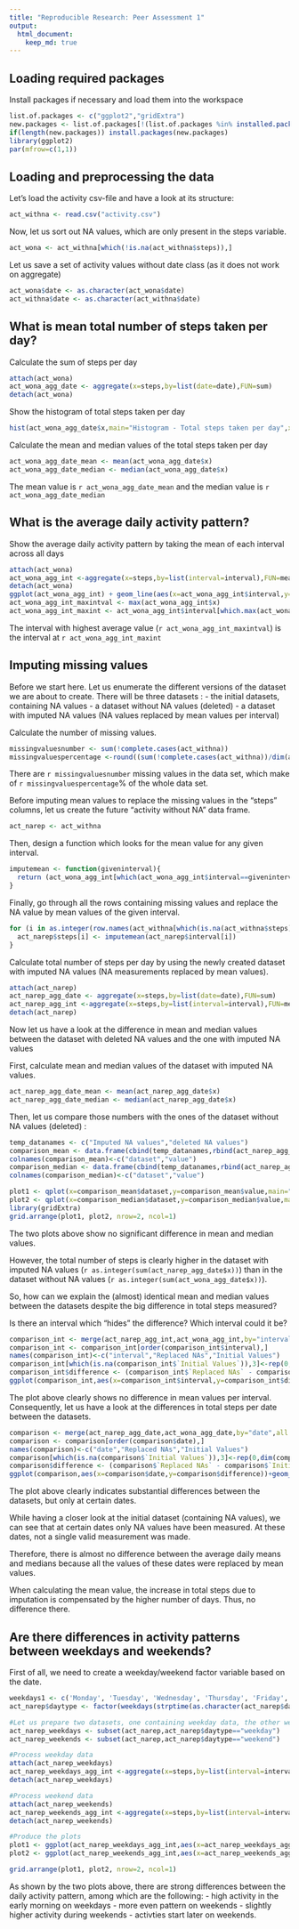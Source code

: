 ```yaml
---
title: "Reproducible Research: Peer Assessment 1"
output: 
  html_document:
    keep_md: true
---
```


## Loading required packages
Install packages if necessary and load them into the workspace
```r
list.of.packages <- c("ggplot2","gridExtra")
new.packages <- list.of.packages[!(list.of.packages %in% installed.packages()[,"Package"])]
if(length(new.packages)) install.packages(new.packages)
library(ggplot2)
par(mfrow=c(1,1))
```


## Loading and preprocessing the data
Let's load the activity csv-file and have a look at its structure:

```r
act_withna <- read.csv("activity.csv")
```

Now, let us sort out NA values, which are only present in the steps variable.

```r
act_wona <- act_withna[which(!is.na(act_withna$steps)),]
```

Let us save a set of activity values without date class (as it does not work on aggregate)
```r
act_wona$date <- as.character(act_wona$date)
act_withna$date <- as.character(act_withna$date)
```


## What is mean total number of steps taken per day?

Calculate the sum of steps per day

```r
attach(act_wona)
act_wona_agg_date <- aggregate(x=steps,by=list(date=date),FUN=sum)
detach(act_wona)
```

Show the histogram of total steps taken per day

```r
hist(act_wona_agg_date$x,main="Histogram - Total steps taken per day",xlab= "Steps taken per day", ylab="Frequency")
```

Calculate the mean and median values of the total steps taken per day

```r
act_wona_agg_date_mean <- mean(act_wona_agg_date$x)
act_wona_agg_date_median <- median(act_wona_agg_date$x)
```

The mean value is `r act_wona_agg_date_mean` and the median value is `r act_wona_agg_date_median`

## What is the average daily activity pattern?

Show the average daily activity pattern by taking the mean of each interval across all days

```r
attach(act_wona)
act_wona_agg_int <-aggregate(x=steps,by=list(interval=interval),FUN=mean)
detach(act_wona)
ggplot(act_wona_agg_int) + geom_line(aes(x=act_wona_agg_int$interval,y=act_wona_agg_int$x)) + scale_x_continuous(limits=c(0,2355),breaks=c(0,0600,1200,1800,2355),labels=c("12 am","6 am","12 pm","6 pm","11.55 pm")) + labs(x="Average steps per interval",y="Intervals")
act_wona_agg_int_maxintval <- max(act_wona_agg_int$x)
act_wona_agg_int_maxint <- act_wona_agg_int$interval[which.max(act_wona_agg_int$x)]
```

The interval with highest average value (`r act_wona_agg_int_maxintval`) is the interval at `r act_wona_agg_int_maxint`

## Imputing missing values

Before we start here. Let us enumerate the different versions of the dataset we are about to create. There will be three datasets :
- the initial datasets, containing NA values
- a dataset without NA values (deleted)
- a dataset with imputed NA values (NA values replaced by mean values per interval)

Calculate the number of missing values.

```r
missingvaluesnumber <- sum(!complete.cases(act_withna))
missingvaluespercentage <-round((sum(!complete.cases(act_withna))/dim(act_withna)[1])*100,2)
```

There are `r missingvaluesnumber` missing values in the data set, which make of `r missingvaluespercentage`% of the whole data set.

Before imputing mean values to replace the missing values in the "steps" columns, let us create the future "activity without NA" data frame.

```r
act_narep <- act_withna
```

Then, design a function which looks for the mean value for any given interval.

```r
imputemean <- function(giveninterval){
  return (act_wona_agg_int[which(act_wona_agg_int$interval==giveninterval),]$x)
}
```

Finally, go through all the rows containing missing values and replace the NA value by mean values of the given interval. 

```r
for (i in as.integer(row.names(act_withna[which(is.na(act_withna$steps)==TRUE),]))) {
  act_narep$steps[i] <- imputemean(act_narep$interval[i])
}
```

Calculate total number of steps per day by using the newly created dataset with imputed NA values (NA measurements replaced by mean values).

```r
attach(act_narep)
act_narep_agg_date <- aggregate(x=steps,by=list(date=date),FUN=sum)
act_narep_agg_int <-aggregate(x=steps,by=list(interval=interval),FUN=mean) #this is for further use
detach(act_narep)
```

Now let us have a look at the difference in mean and median values between the dataset with deleted NA values and the one with imputed NA values

First, calculate mean and median values of the dataset with imputed NA values.

```r
act_narep_agg_date_mean <- mean(act_narep_agg_date$x)
act_narep_agg_date_median <- median(act_narep_agg_date$x)
```

Then, let us compare those numbers with the ones of the dataset without NA values (deleted) :

```r
temp_datanames <- c("Imputed NA values","deleted NA values")
comparison_mean <- data.frame(cbind(temp_datanames,rbind(act_narep_agg_date_mean,act_wona_agg_date_mean)))
colnames(comparison_mean)<-c("dataset","value")
comparison_median <- data.frame(cbind(temp_datanames,rbind(act_narep_agg_date_median,act_wona_agg_date_median)))
colnames(comparison_median)<-c("dataset","value")

plot1 <- qplot(x=comparison_mean$dataset,y=comparison_mean$value,main="Difference between daily mean values",xlab="daily mean",ylab="dataset")+theme(panel.background = element_rect(fill = '#ccffff', colour = '#3399ff'))
plot2 <- qplot(x=comparison_median$dataset,y=comparison_median$value,main="Difference between daily median values",xlab="daily median",ylab="dataset")+theme(panel.background = element_rect(fill = '#ffffcc', colour = '#cc9900'))
library(gridExtra)
grid.arrange(plot1, plot2, nrow=2, ncol=1)
```

The two plots above show no significant difference in mean and median values.

However, the total number of steps is clearly higher in the dataset with imputed NA values (`r as.integer(sum(act_narep_agg_date$x))`) than in the dataset without NA values (`r as.integer(sum(act_wona_agg_date$x))`).

So, how can we explain the (almost) identical mean and median values between the datasets despite the big difference in total steps measured?

Is there an interval which "hides" the difference? Which interval could it be?

```r
comparison_int <- merge(act_narep_agg_int,act_wona_agg_int,by="interval",all = T)
comparison_int <- comparison_int[order(comparison_int$interval),]
names(comparison_int)<-c("interval","Replaced NAs","Initial Values")
comparison_int[which(is.na(comparison_int$`Initial Values`)),3]<-rep(0,dim(comparison_int[which(is.na(comparison_int$`Initial Values`)),])[1])
comparison_int$difference <- (comparison_int$`Replaced NAs` - comparison_int$`Initial Values`)
ggplot(comparison_int,aes(x=comparison_int$interval,y=comparison_int$difference))+geom_line(stat="identity",position="stack",colour="#66ccff")+labs(x = "Intervals", y = "Difference in mean steps per interval",title="Difference between initial dataset and the one with imputed NA values")+scale_x_continuous(limits = c(0,2355),breaks=c(0,0600,1200,1800,2355),labels =c("12 am","6 am","12 pm","6 pm","11.55 pm"))
```

The plot above clearly shows no difference in mean values per interval. Consequently, let us have a look at the differences in total steps per date between the datasets.

```r
comparison <- merge(act_narep_agg_date,act_wona_agg_date,by="date",all = T)
comparison <- comparison[order(comparison$date),]
names(comparison)<-c("date","Replaced NAs","Initial Values")
comparison[which(is.na(comparison$`Initial Values`)),3]<-rep(0,dim(comparison[which(is.na(comparison$`Initial Values`)),])[1])
comparison$difference <- (comparison$`Replaced NAs` - comparison$`Initial Values`)
ggplot(comparison,aes(x=comparison$date,y=comparison$difference))+geom_bar(stat="identity",position="stack",fill="#66ccff")+labs(x = "Dates", y = "Difference in total steps",title="Difference between initial dataset and the one with imputed NA values")+theme(axis.text.x=element_blank())
```

The plot above clearly indicates substantial differences between the datasets, but only at certain dates.

While having a closer look at the initial dataset (containing NA values), we can see that at certain dates only NA values have been measured. At these dates, not a single valid measurement was made.

Therefore, there is almost no difference between the average daily means and medians because all the values of these dates were replaced by mean values.

When calculating the mean value, the increase in total steps due to imputation is compensated by the higher number of days. Thus, no difference there.

## Are there differences in activity patterns between weekdays and weekends?

First of all, we need to create a weekday/weekend factor variable based on the date. 

```r
weekdays1 <- c('Monday', 'Tuesday', 'Wednesday', 'Thursday', 'Friday','Lundi', 'Mardi', 'Mercredi', 'Jeudi', 'Vendredi','lundi', 'mardi', 'mercredi', 'jeudi', 'vendredi')
act_narep$daytype <- factor(weekdays(strptime(as.character(act_narep$date),"%Y-%m-%d")) %in% weekdays1,levels=c(FALSE, TRUE), labels=c('weekend', 'weekday'))

#Let us prepare two datasets, one containing weekday data, the other weekend data 
act_narep_weekdays <- subset(act_narep,act_narep$daytype=="weekday")
act_narep_weekends <- subset(act_narep,act_narep$daytype=="weekend")

#Process weekday data
attach(act_narep_weekdays)
act_narep_weekdays_agg_int <-aggregate(x=steps,by=list(interval=interval),FUN=mean) #this is for further use
detach(act_narep_weekdays)

#Process weekend data
attach(act_narep_weekends)
act_narep_weekends_agg_int <-aggregate(x=steps,by=list(interval=interval),FUN=mean) #this is for further use
detach(act_narep_weekends)

#Produce the plots
plot1 <- ggplot(act_narep_weekdays_agg_int,aes(x=act_narep_weekdays_agg_int$interval,y=act_narep_weekdays_agg_int$x))+geom_line(stat="identity",position="stack",colour="#66ccff")+labs(x = "Intervals", y = "Mean steps per interval",title="Mean steps per interval on weekdays")+scale_x_continuous(limits = c(0,2355),breaks=c(0,0600,1200,1800,2355),labels =c("12 am","6 am","12 pm","6 pm","11.55 pm"))+ylim(c(min(act_narep_weekdays_agg_int$x),max(act_narep_weekdays_agg_int$x)))+geom_hline(yintercept = mean(act_narep_weekdays_agg_int$x),colour="blue")
plot2 <- ggplot(act_narep_weekends_agg_int,aes(x=act_narep_weekends_agg_int$interval,y=act_narep_weekends_agg_int$x))+geom_line(stat="identity",position="stack",colour="#66ccff")+labs(x = "Intervals", y = "Mean steps per interval",title="Mean steps per interval on weekends")+scale_x_continuous(limits = c(0,2355),breaks=c(0,0600,1200,1800,2355),labels =c("12 am","6 am","12 pm","6 pm","11.55 pm"))+ylim(c(min(act_narep_weekdays_agg_int$x),max(act_narep_weekdays_agg_int$x)))+geom_hline(yintercept = mean(act_narep_weekends_agg_int$x),colour="blue")

grid.arrange(plot1, plot2, nrow=2, ncol=1)
```

As shown by the two plots above, there are strong differences between the daily activity pattern, among which are the following:
- high activity in the early morning on weekdays
- more even pattern on weekends
- slightly higher activity during weekends
- activties start later on weekends.